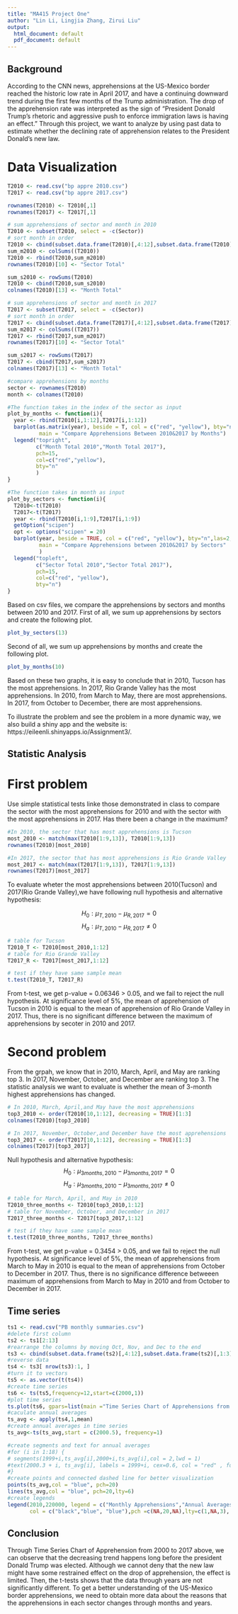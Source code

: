 ```yaml
---
title: "MA415 Project One"
author: "Lin Li, Lingjia Zhang, Zirui Liu"
output:
  html_document: default
  pdf_document: default
---
```


## Background
According to the CNN news, apprehensions at the US-Mexico border reached the historic low rate in April 2017, and have a continuing downward trend during the first few months of the Trump administration. The drop of the apprehension rate was interpreted as the sign of “President Donald Trump’s rhetoric and aggressive push to enforce immigration laws is having an effect.” Through this project, we want to analyze by using past data to estimate whether the declining rate of apprehension relates to the President Donald’s new law.


# Data Visualization

```r
T2010 <- read.csv("bp appre 2010.csv")
T2017 <- read.csv("bp appre 2017.csv")

rownames(T2010) <- T2010[,1]
rownames(T2017) <- T2017[,1]

# sum apprehensions of sector and month in 2010
T2010 <- subset(T2010, select = -c(Sector))
# sort month in order 
T2010 <- cbind(subset.data.frame(T2010)[,4:12],subset.data.frame(T2010)[,1:3])
sum_m2010 <- colSums((T2010))
T2010 <- rbind(T2010,sum_m2010)
rownames(T2010)[10] <- "Sector Total"

sum_s2010 <- rowSums(T2010)
T2010 <- cbind(T2010,sum_s2010)
colnames(T2010)[13] <- "Month Total" 

# sum apprehensions of sector and month in 2017
T2017 <- subset(T2017, select = -c(Sector))
# sort month in order
T2017 <- cbind(subset.data.frame(T2017)[,4:12],subset.data.frame(T2017)[,1:3])
sum_m2017 <- colSums((T2017))
T2017 <- rbind(T2017,sum_m2017)
rownames(T2017)[10] <- "Sector Total"

sum_s2017 <- rowSums(T2017)
T2017 <- cbind(T2017,sum_s2017)
colnames(T2017)[13] <- "Month Total" 

#compare apprehensions by months
sector <- rownames(T2010)
month <- colnames(T2010)

#The function takes in the index of the sector as input
plot_by_months <- function(i){ 
  year <- rbind(T2010[i,1:12],T2017[i,1:12])
  barplot(as.matrix(year), beside = T, col = c("red", "yellow"), bty="n",las=2,
          main = "Compare Apprehensions Between 2010&2017 by Months")
  legend("topright", 
         c("Month Total 2010","Month Total 2017"),
         pch=15,  
         col=c("red","yellow"),  
         bty="n"
         )
}

#The function takes in month as input
plot_by_sectors <- function(i){
  T2010<-t(T2010)
  T2017<-t(T2017)
  year <- rbind(T2010[i,1:9],T2017[i,1:9])
  getOption("scipen")
  opt <- options("scipen" = 20)
  barplot(year, beside = TRUE, col = c("red", "yellow"), bty="n",las=2,
          main = "Compare Apprehensions between 2010&2017 by Sectors"
          )
  legend("topleft", 
         c("Sector Total 2010","Sector Total 2017"),
         pch=15,  
         col=c("red", "yellow"),  
         bty="n")
}
```

Based on csv files, we compare the apprehensions by sectors and months between 2010 and 2017. First of all, we sum up apprehensions by sectors and create the following plot.
```r
plot_by_sectors(13)
```

Second of all, we sum up apprehensions by months and create the following plot.
```r
plot_by_months(10)
```

Based on these two graphs, it is easy to conclude that in 2010, Tucson has the most apprehensions. In 2017, Rio Grande Valley has the most apprehensions. In 2010, from March to May, there are most apprehensions. In 2017, from October to December, there are most apprehensions.

To illustrate the problem and see the problem in a more dynamic way, we also build a shiny app and the website is: https://eileenli.shinyapps.io/Assignment3/.

## Statistic Analysis

# First problem

Use simple statistical tests linke those demonstrated in class to compare the sector with the most apprehensions for 2010 and with the sector with the most apprehensions in 2017. Has there been a change in the maximum?
```r
#In 2010, the sector that has most apprehensions is Tucson
most_2010 <- match(max(T2010[1:9,13]), T2010[1:9,13])
rownames(T2010)[most_2010]

#In 2017, the sector that has most apprehensions is Rio Grande Valley
most_2017 <- match(max(T2017[1:9,13]), T2017[1:9,13])
rownames(T2017)[most_2017]
```
To evaluate wheter the most apprehensions between 2010(Tucson) and 2017(Rio Grande Valley),we have following null hypothesis and alternative hypothesis:

$$H_{0}:\mu _{T, 2010} - \mu _{R, 2017} = 0$$
$$H_{a}:\mu _{T, 2010} - \mu _{R, 2017} \neq  0$$

```r
# table for Tucson
T2010_T <- T2010[most_2010,1:12]
# table for Rio Grande Valley
T2017_R <- T2017[most_2017,1:12]

# test if they have same sample mean 
t.test(T2010_T, T2017_R)
```
From t-test, we get p-value = 0.06346 > 0.05, and we fail to reject the null hypothesis.  At significance level of 5%, the mean of apprehension of Tucson in 2010 is equal to the mean of apprehension of Rio Grande Valley in 2017. Thus, there is no significant difference between the maximum of apprehensions by secoter in 2010 and 2017.


# Second problem

From the grpah, we know that in 2010, March, April, and May are ranking top 3. In 2017, 
November, October, and December are ranking top 3. The statistic analysis we want to 
evaluate is whether the mean of 3-month highest apprehensions has changed.
```r
# In 2010, March, April,and May have the most apprehensions
top3_2010 <- order(T2010[10,1:12], decreasing = TRUE)[1:3]
colnames(T2010)[top3_2010]

# In 2017, November, October,and December have the most apprehensions
top3_2017 <- order(T2017[10,1:12], decreasing = TRUE)[1:3]
colnames(T2017)[top3_2017]
```
  
Null hypothesis and alternative hypothesis:
$$H_{0}:\mu _{3 months, 2010} - \mu _{3 months, 2017} = 0$$
$$H_{a}:\mu _{3 months, 2010} - \mu _{3 months, 2017} \neq  0$$

```r
# table for March, April, and May in 2010
T2010_three_months <- T2010[top3_2010,1:12]
# table for November, October, and December in 2017
T2017_three_months <- T2017[top3_2017,1:12]

# test if they have same sample mean 
t.test(T2010_three_months, T2017_three_months)
```
From t-test, we get p-value = 0.3454 > 0.05, and we fail to reject the null hypothesis. At significance level of 5%, the mean of apprehensions from March to May in 2010 is equal to the mean of apprehensions from October to December in 2017. Thus, there is no significance difference betweeen maximum of apprehensions from March to May in 2010 and from October to December in 2017.


## Time series

```r
ts1 <- read.csv("PB monthly summaries.csv")
#delete first column
ts2 <- ts1[2:13]
#rearrange the columns by moving Oct, Nov, and Dec to the end 
ts3 <- cbind(subset.data.frame(ts2)[,4:12],subset.data.frame(ts2)[,1:3])
#reverse data 
ts4 <- ts3[ nrow(ts3):1, ]
#turn it to vectors 
ts5 <- as.vector(t(ts4))
#create time series 
ts6 <- ts(ts5,frequency=12,start=c(2000,1))
#plot time series
ts.plot(ts6, gpars=list(main ="Time Series Chart of Apprehensions from 2000 to 2017",xlab="year", ylab="Apprehensions", col= "black", lty=c(1:3)))
#caculate annual averages
ts_avg <- apply(ts4,1,mean)
#create annual averages in time series
ts_avg<-ts(ts_avg,start = c(2000.5), frequency=1)

#create segments and text for annual averages
#for (i in 1:18) {
# segments(1999+i,ts_avg[i],2000+i,ts_avg[i],col = 2,lwd = 1)
#text(2000.3 + i, ts_avg[i], labels = 1999+i, cex=0.6, col = "red" , font=1)
#}
#create points and connected dashed line for better visualization
points(ts_avg,col = "blue", pch=20)
lines(ts_avg,col = "blue", pch=20,lty=6)
#create legends
legend(2010,220000, legend = c("Monthly Apprehensions","Annual Averages by points","Annual Average connected by dashed line"), 
       col = c("black","blue", "blue"),pch =c(NA,20,NA),lty=c(1,NA,3), cex=0.6)

```

## Conclusion
Through Time Series Chart of Apprehension from 2000 to 2017 above, we can observe that the decreasing trend happens long before the president Donald Trump was elected. Although we cannot deny that the new law might have some restrained effect on the drop of apprehension, the effect is limited. Then, the t-tests shows that the data through years are not significantly different. To get a better understanding of the US-Mexico border apprehensions, we need to obtain more data about the reasons that the apprehensions in each sector changes through months and years.


